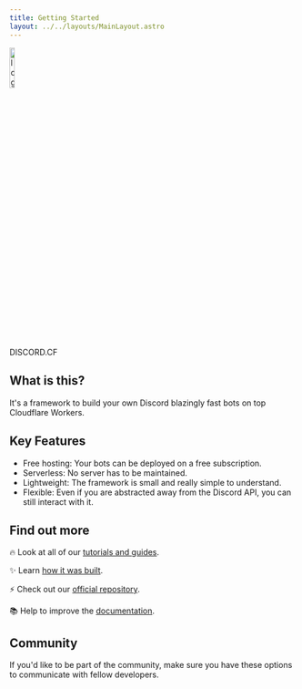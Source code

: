 ```yaml
---
title: Getting Started
layout: ../../layouts/MainLayout.astro
---
```



<div class="flex items-center justify-center gap-4">
  <img src="/logo.png" alt="logo" width="13.5%" />
  <div
    id="#getting-started-logo"
    class="[background-size:400%],
    self-center font-bakbak text-8xl
    font-bold
    [background-image:var(--accent-gradient)]
    [background-position:0%]
    [background-clip:text]
    [-webkit-text-fill-color:transparent]"
  >
    <span class="m-0">DISCORD.CF</span>
  </div>
</div>

## What is this?

It's a framework to build your own Discord blazingly fast bots on top Cloudflare Workers.

## Key Features

- Free hosting: Your bots can be deployed on a free subscription.
- Serverless: No server has to be maintained.
- Lightweight: The framework is small and really simple to understand.
- Flexible: Even if you are abstracted away from the Discord API, you can still interact with it.

<div class="my-8 flex gap-6">
  <Card title="Learn discord.cf" description="Learn how to transform your ideas into amazing bots." />
  <Card title="API Reference" description="Look up all the information you need to use this framework." />
</div>

## Find out more

🔥 Look at all of our [tutorials and guides](/learn/tutorials/hello-bot).

✨ Learn [how it was built](/learn/appendix/history).

⚡ Check out our [official repository](https://github.com/discordcf/discordcf).

📚 Help to improve the [documentation](https://github.com/discordcf/discordcf.org).

## Community

If you'd like to be part of the community, make sure you have these options to communicate with fellow developers.

<CommunityButtons />
